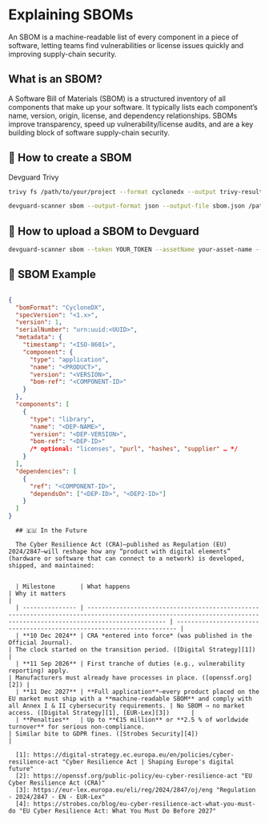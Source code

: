 
 

 



# Explaining SBOMs 

An SBOM is a machine-readable list of every component in a piece of software, letting teams find vulnerabilities or license issues quickly and improving supply-chain security.

## What is an SBOM?
A Software Bill of Materials (SBOM) is a structured inventory of all components that make up your software. It typically lists each component’s name, version, origin, license, and dependency relationships. SBOMs improve transparency, speed up vulnerability/license audits, and are a key building block of software supply-chain security.



## 📌 How to create a SBOM 


<div className='mt-8'>
<Tabs defaultValue="devguard" className="w-full">
  <TabsList>
    <TabsTrigger value="devguard">Devguard</TabsTrigger>
    <TabsTrigger  value="trivy">Trivy</TabsTrigger>
  </TabsList>
  <TabsContent  value="trivy"> 

```bash
trivy fs /path/to/your/project --format cyclonedx --output trivy-results.json
```
</TabsContent>
  <TabsContent value="devguard">
  
```bash
devguard-scanner sbom --output-format json --output-file sbom.json /path/to/your/project
```
  </TabsContent>
</Tabs>
</div>

 ## 📌 How to upload a SBOM to Devguard

```bash
devguard-scanner sbom --token YOUR_TOKEN --assetName your-asset-name --path /path/to/sbom.json
```
## 📌 SBOM Example

```json

{
  "bomFormat": "CycloneDX",
  "specVersion": "<1.x>",
  "version": 1,
  "serialNumber": "urn:uuid:<UUID>",
  "metadata": {
    "timestamp": "<ISO-8601>",
    "component": {
      "type": "application",
      "name": "<PRODUCT>",
      "version": "<VERSION>",
      "bom-ref": "<COMPONENT-ID>"
    }
  },
  "components": [
    {
      "type": "library",
      "name": "<DEP-NAME>",
      "version": "<DEP-VERSION>",
      "bom-ref": "<DEP-ID>"
      /* optional: "licenses", "purl", "hashes", "supplier" … */
    }   
  ],
  "dependencies": [
    {
      "ref": "<COMPONENT-ID>",
      "dependsOn": ["<DEP-ID>", "<DEP2-ID>"]
    }
  ]
}

```
      
      ## 🇪🇺 In the Future
      
      The Cyber Resilience Act (CRA)—published as Regulation (EU) 2024/2847—will reshape how any “product with digital elements” (hardware or software that can connect to a network) is developed, shipped, and maintained:
      
      
      | Milestone       | What happens                                                                                                                                                       | Why it matters                                                         |
      | --------------- | ------------------------------------------------------------------------------------------------------------------------------------------------------------------ | ---------------------------------------------------------------------- |
      | **10 Dec 2024** | CRA *entered into force* (was published in the Official Journal).                                                                                                  | The clock started on the transition period. ([Digital Strategy][1])    |
      | **11 Sep 2026** | First tranche of duties (e.g., vulnerability reporting) apply.                                                                                                     | Manufacturers must already have processes in place. ([openssf.org][2]) |
      | **11 Dec 2027** | **Full application**—every product placed on the EU market must ship with a **machine-readable SBOM** and comply with all Annex I & II cybersecurity requirements. | No SBOM ⇢ no market access. ([Digital Strategy][1], [EUR-Lex][3])      |
      | **Penalties**   | Up to **€15 million** or **2.5 % of worldwide turnover** for serious non-compliance.                                                                               | Similar bite to GDPR fines. ([Strobes Security][4])                    |
      
      [1]: https://digital-strategy.ec.europa.eu/en/policies/cyber-resilience-act "Cyber Resilience Act | Shaping Europe's digital future"
      [2]: https://openssf.org/public-policy/eu-cyber-resilience-act "EU Cyber Resilience Act (CRA)"
      [3]: https://eur-lex.europa.eu/eli/reg/2024/2847/oj/eng "Regulation - 2024/2847 - EN - EUR-Lex"
      [4]: https://strobes.co/blog/eu-cyber-resilience-act-what-you-must-do "EU Cyber Resilience Act: What You Must Do Before 2027"
